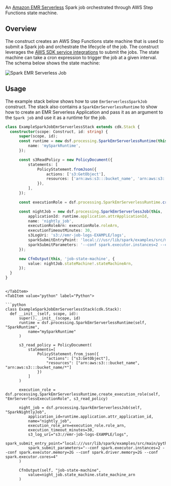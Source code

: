 [//]: # (This file is generated, do not modify directly, update the README.md in framework/src/processing)

An [Amazon EMR Serverless](https://docs.aws.amazon.com/emr/latest/EMR-Serverless-UserGuide/getting-started.html) Spark job orchestrated through AWS Step Functions state machine.

## Overview

The construct creates an AWS Step Functions state machine that is used to submit a Spark job and orchestrate the lifecycle of the job. The construct leverages the [AWS SDK service integrations](https://docs.aws.amazon.com/step-functions/latest/dg/supported-services-awssdk.html) to submit the jobs. The state machine can take a cron expression to trigger the job at a given interval. The schema below shows the state machine:

![Spark EMR Serverless Job](../../../../static/img/adsf-spark-emr-serverless-job.png)

## Usage

The example stack below shows how to use `EmrServerlessSparkJob` construct. The stack also contains a `SparkEmrServerlessRuntime` to show how to create an EMR Serverless Application and pass it as an argument to the `Spark job` and use it as a runtime for the job.

<Tabs>
  <TabItem value="typescript" label="TypeScript" default>

  ```typescript
class ExampleSparkJobEmrServerlessStack extends cdk.Stack {
    constructor(scope: Construct, id: string) {
        super(scope, id);
        const runtime = new dsf.processing.SparkEmrServerlessRuntime(this, 'SparkRuntime', {
            name: 'mySparkRuntime',
        });

        const s3ReadPolicy = new PolicyDocument({
            statements: [
                PolicyStatement.fromJson({
                    actions: ['s3:GetObject'],
                    resources: ['arn:aws:s3:::bucket_name', 'arn:aws:s3:::bucket_name/*'],
                }),
            ],
        });

        const executionRole = dsf.processing.SparkEmrServerlessRuntime.createExecutionRole(this, 'EmrServerlessExecutionRole', s3ReadPolicy);

        const nightJob = new dsf.processing.SparkEmrServerlessJob(this, 'SparkNightlyJob', {
            applicationId: runtime.application.attrApplicationId,
            name: 'nightly_job',
            executionRoleArn: executionRole.roleArn,
            executionTimeoutMinutes: 30,
            s3LogUri: 's3://emr-job-logs-EXAMPLE/logs',
            sparkSubmitEntryPoint: 'local:///usr/lib/spark/examples/src/main/python/pi.py',
            sparkSubmitParameters: '--conf spark.executor.instances=2 --conf spark.executor.memory=2G --conf spark.driver.memory=2G --conf spark.executor.cores=4',
        });

        new CfnOutput(this, 'job-state-machine', {
            value: nightJob.stateMachine!.stateMachineArn,
        });
    }
}
  ```
  
  ```mdx-code-block
  
  </TabItem>
  <TabItem value="python" label="Python">

  ```python
class ExampleSparkJobEmrServerlessStack(cdk.Stack):
    def __init__(self, scope, id):
        super().__init__(scope, id)
        runtime = dsf.processing.SparkEmrServerlessRuntime(self, "SparkRuntime",
            name="mySparkRuntime"
        )

        s3_read_policy = PolicyDocument(
            statements=[
                PolicyStatement.from_json({
                    "actions": ["s3:GetObject"],
                    "resources": ["arn:aws:s3:::bucket_name", "arn:aws:s3:::bucket_name/*"]
                })
            ]
        )

        execution_role = dsf.processing.SparkEmrServerlessRuntime.create_execution_role(self, "EmrServerlessExecutionRole", s3_read_policy)

        night_job = dsf.processing.SparkEmrServerlessJob(self, "SparkNightlyJob",
            application_id=runtime.application.attr_application_id,
            name="nightly_job",
            execution_role_arn=execution_role.role_arn,
            execution_timeout_minutes=30,
            s3_log_uri="s3://emr-job-logs-EXAMPLE/logs",
            spark_submit_entry_point="local:///usr/lib/spark/examples/src/main/python/pi.py",
            spark_submit_parameters="--conf spark.executor.instances=2 --conf spark.executor.memory=2G --conf spark.driver.memory=2G --conf spark.executor.cores=4"
        )

        CfnOutput(self, "job-state-machine",
            value=night_job.state_machine.state_machine_arn
        )
  ```

  </TabItem>
</Tabs>




